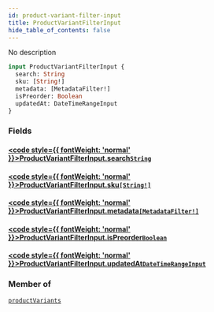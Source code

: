 ```yaml
---
id: product-variant-filter-input
title: ProductVariantFilterInput
hide_table_of_contents: false
---
```








No description

```graphql
input ProductVariantFilterInput {
  search: String
  sku: [String!]
  metadata: [MetadataFilter!]
  isPreorder: Boolean
  updatedAt: DateTimeRangeInput
}
```


### Fields

#### [<code style={{ fontWeight: 'normal' }}>ProductVariantFilterInput.<b>search</b></code>](#)<Bullet />[`String`](../../../developer/api-reference/scalars/string) <Badge class="secondary" text="scalar"/>
> 
> 

#### [<code style={{ fontWeight: 'normal' }}>ProductVariantFilterInput.<b>sku</b></code>](#)<Bullet />[`[String!]`](../../../developer/api-reference/scalars/string) <Badge class="secondary" text="list"/> <Badge class="secondary" text="scalar"/>
> 
> 

#### [<code style={{ fontWeight: 'normal' }}>ProductVariantFilterInput.<b>metadata</b></code>](#)<Bullet />[`[MetadataFilter!]`](../../../developer/api-reference/inputs/metadata-filter) <Badge class="secondary" text="list"/> <Badge class="secondary" text="input"/>
> 
> 

#### [<code style={{ fontWeight: 'normal' }}>ProductVariantFilterInput.<b>isPreorder</b></code>](#)<Bullet />[`Boolean`](../../../developer/api-reference/scalars/boolean) <Badge class="secondary" text="scalar"/>
> 
> 

#### [<code style={{ fontWeight: 'normal' }}>ProductVariantFilterInput.<b>updatedAt</b></code>](#)<Bullet />[`DateTimeRangeInput`](../../../developer/api-reference/inputs/date-time-range-input) <Badge class="secondary" text="input"/>
> 
> 



### Member of

[`productVariants`](../../../developer/api-reference/queries/product-variants)  <Badge class="secondary" text="query"/>



